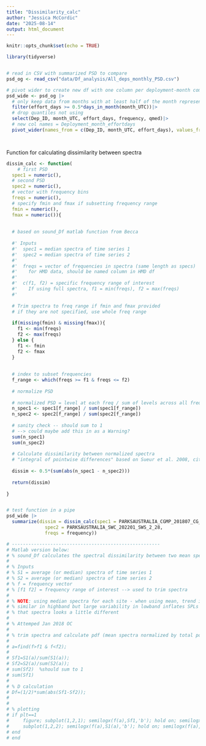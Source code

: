```yaml
---
title: "Dissimilarity_calc"
author: "Jessica McCordic"
date: "2025-08-14"
output: html_document
---
```


```r
knitr::opts_chunk$set(echo = TRUE)
```


```r

library(tidyverse)


# read in CSV with summarized PSD to compare
psd_og <- read_csv("data/Df_analysis/All_deps_monthly_PSD.csv")

# pivot wider to create new df with one column per deployment-month combination
psd_wide <- psd_og |>
  # only keep data from months with at least half of the month represented
  filter(effort_days >= 0.5*days_in_month(month_UTC))|>
  # drop quantiles not using
  select(Dep_ID, month_UTC, effort_days, frequency, qmed)|>
  # new col names = Deployment_month_effortdays
  pivot_wider(names_from = c(Dep_ID, month_UTC, effort_days), values_from = c(qmed))




```


Function for calculating dissimilarity between spectra

```r


dissim_calc <- function( 
    # first PSD
  spec1 = numeric(),
  # second PSD
  spec2 = numeric(),
  # vector with frequency bins
  freqs = numeric(),
  # specify fmin and fmax if subsetting frequency range
  fmin = numeric(), 
  fmax = numeric()){
  
  
  # based on sound_Df matlab function from Becca
  
  #' Inputs
  #'  spec1 = median spectra of time series 1
  #'  spec2 = median spectra of time series 2
  #'  
  #'  freqs = vector of frequencies in spectra (same length as specs)
  #'    for HMD data, should be named column in HMD df
  #'    
  #'  c(f1, f2) = specific frequency range of interest
  #'    If using full spectra, f1 = min(freqs), f2 = max(freqs)
  #'    
  
  # Trim spectra to freq range if fmin and fmax provided
  # if they are not specified, use whole freq range
  
  if(missing(fmin) & missing(fmax)){
    f1 <- min(freqs)
    f2 <- max(freqs)
  } else {
    f1 <- fmin
    f2 <- fmax
  }
  
  
  # index to subset frequencies
  f_range <- which(freqs >= f1 & freqs <= f2)
  
  # normalize PSD
  
  # normalized PSD = level at each freq / sum of levels across all freqs
  n_spec1 <- spec1[f_range] / sum(spec1[f_range])
  n_spec2 <- spec2[f_range] / sum(spec2[f_range])
  
  # sanity check -- should sum to 1
  # --> could maybe add this in as a Warning?
  sum(n_spec1)
  sum(n_spec2)
  
  # Calculate dissimilarity between normalized spectra
  # "integral of pointwise differences" based on Sueur et al. 2008, cited in Lellouch et al. 2014
  
  dissim <- 0.5*(sum(abs(n_spec1 - n_spec2)))
  
  return(dissim)
  
}


# test function in a pipe
psd_wide |>
  summarize(dissim = dissim_calc(spec1 = PARKSAUSTRALIA_CGMP_201807_CG_7_30, 
              spec2 = PARKSAUSTRALIA_SWC_202201_SWS_2_28, 
              freqs = frequency))

# ------------------------------------------------------
# Matlab version below:
# % sound_Df calculates the spectral dissimilarity between two mean spectra
# 
# % Inputs
# % S1 = average (or median) spectra of time series 1
# % S2 = average (or median) spectra of time series 2
# % f = frequency vector
# % [f1 f2] = frequency range of interest --> used to trim spectra 
# 
# % NOTE: using median spectra for each site - when using mean, trend is
# % similar in highband but large variability in lowband inflates SPLs so
# % that spectra looks a little different
# 
# % Attemped Jan 2018 OC
# 
# % trim spectra and calculate pdf (mean spectra normalized by total power)
# 
# a=find(f>f1 & f<f2); 
# 
# Sf1=S1(a)/sum(S1(a));
# Sf2=S2(a)/sum(S2(a));
# sum(Sf2)  %should sum to 1
# sum(Sf1)
# 
# % D calculation
# Df=(1/2)*sum(abs(Sf1-Sf2));
# 
# 
# % plotting
# if plt==1
#     figure; subplot(1,2,1); semilogx(f(a),Sf1,'b'); hold on; semilogx(f(a),Sf2,'r'); %plot normalized data
#     subplot(1,2,2); semilogx(f(a),S1(a),'b'); hold on; semilogx(f(a),S2(a),'r');  %plot non-normalized data
# end
# end

```









